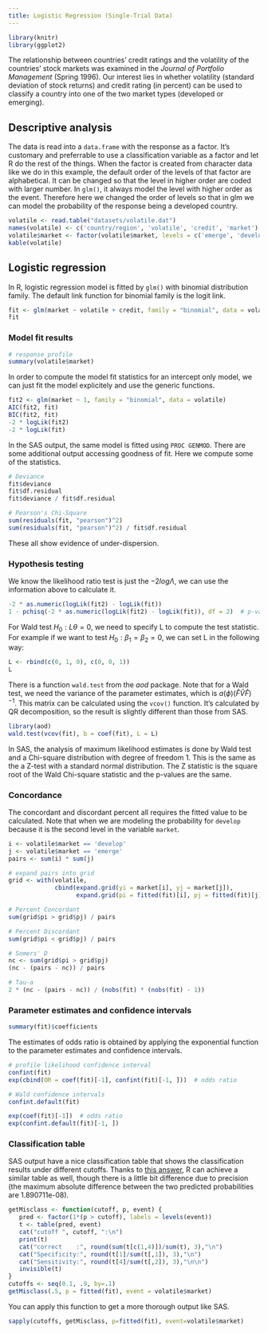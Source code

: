 ```yaml
---
title: Logistic Regression (Single-Trial Data)
---
```


```r
library(knitr)
library(ggplot2)
```

The relationship between countries’ credit ratings and the volatility of the countries’ stock markets was examined in the _Journal of Portfolio Management_ (Spring 1996). Our interest lies in whether volatility (standard deviation of stock returns) and credit rating (in percent) can be used to classify a country into one of the two market types (developed or emerging).

## Descriptive analysis
The data is read into a `data.frame` with the response as a factor. It's customary and preferrable to use a classification variable as a factor and let R do the rest of the things. When the factor is created from character data like we do in this example, the default order of the levels of that factor are alphabetical. It can be changed so that the level in higher order are coded with larger number. In `glm()`, it always model the level with higher order as the event. Therefore here we changed the order of levels so that in glm we can model the probability of the response being a developed country.

```r
volatile <- read.table("datasets/volatile.dat")
names(volatile) <- c('country/region', 'volatile', 'credit', 'market')
volatile$market <- factor(volatile$market, levels = c('emerge', 'develop'))
kable(volatile)
```


## Logistic regression
In R, logistic regression model is fitted by `glm()` with binomial distribution family. The default link function for binomial family is the logit link.

```r
fit <- glm(market ~ volatile + credit, family = "binomial", data = volatile)
fit
```

### Model fit results
```r
# response profile
summary(volatile$market)
```

In order to compute the model fit statistics for an intercept only model, we can just fit the model explicitely and use the generic functions.

```r
fit2 <- glm(market ~ 1, family = "binomial", data = volatile)
AIC(fit2, fit)
BIC(fit2, fit)
-2 * logLik(fit2)
-2 * logLik(fit)
```

In the SAS output, the same model is fitted using `PROC GENMOD`. There are some additional output accessing goodness of fit. Here we compute some of the statistics.

```r
# Deviance
fit$deviance
fit$df.residual
fit$deviance / fit$df.residual

# Pearson's Chi-Square
sum(residuals(fit, "pearson")^2)
sum(residuals(fit, "pearson")^2) / fit$df.residual
```

These all show evidence of under-dispersion.

### Hypothesis testing
We know the likelihood ratio test is just the $-2log\Lambda$, we can use the information above to calculate it.

```r
-2 * as.numeric(logLik(fit2) - logLik(fit))
1 - pchisq(-2 * as.numeric(logLik(fit2) - logLik(fit)), df = 2)  # p-value
```

For Wald test $H_0: L\theta = 0$, we need to specify L to compute the test statistic. For example if we want to test $H_0: \beta_1 = \beta_2 = 0$, we can set L in the following way:

```r
L <- rbind(c(0, 1, 0), c(0, 0, 1))
L
```

There is a function `wald.test` from the _aod_ package. Note that for a Wald test, we need the variance of the parameter estimates, which is $a(\phi)(\hat{F}\hat{V}\hat{F})^{-1}$. This matrix can be calculated using the `vcov()` function. It's calculated by QR decomposition, so the result is slightly different than those from SAS.

```r
library(aod)
wald.test(vcov(fit), b = coef(fit), L = L)
```

In SAS, the analysis of maximum likelihood estimates is done by Wald test and a Chi-square distribution with degree of freedom 1. This is the same as the a Z-test with a standard normal distribution. The Z statistic is the square root of the Wald Chi-square statistic and the p-values are the same.

### Concordance

The concordant and discordant percent all requires the fitted value to be calculated. Note that when we are modeling the probability for `develop` because it is the second level in the variable `market`.
```r
i <- volatile$market == 'develop'
j <- volatile$market == 'emerge'
pairs <- sum(i) * sum(j)

# expand pairs into grid
grid <- with(volatile, 
             cbind(expand.grid(yi = market[i], yj = market[j]),
                   expand.grid(pi = fitted(fit)[i], pj = fitted(fit)[j])))

# Percent Concordant
sum(grid$pi > grid$pj) / pairs

# Percent Discordant
sum(grid$pi < grid$pj) / pairs

# Somers' D
nc <- sum(grid$pi > grid$pj)
(nc - (pairs - nc)) / pairs

# Tau-a 
2 * (nc - (pairs - nc)) / (nobs(fit) * (nobs(fit) - 1))
```


### Parameter estimates and confidence intervals

```r
summary(fit)$coefficients
```

The estimates of odds ratio is obtained by applying the exponential function to the parameter estimates and confidence intervals.

```r
# profile likelihood confidence interval
confint(fit)
exp(cbind(OR = coef(fit)[-1], confint(fit)[-1, ]))  # odds ratio
```


```r
# Wald confidence intervals
confint.default(fit)

exp(coef(fit)[-1])  # odds ratio
exp(confint.default(fit)[-1, ])
```


### Classification table

SAS output have a nice classification table that shows the classification results under different cutoffs. Thanks to [this answer](http://stats.stackexchange.com/a/4873), R can achieve a similar table as well, though there is a little bit difference due to precision (the maximum absolute difference between the two predicted probabilities are 1.890711e-08). 

```r
getMisclass <- function(cutoff, p, event) {
   pred <- factor(1*(p > cutoff), labels = levels(event)) 
   t <- table(pred, event)
   cat("cutoff ", cutoff, ":\n")
   print(t)
   cat("correct    :", round(sum(t[c(1,4)])/sum(t), 3),"\n")
   cat("Specificity:", round(t[1]/sum(t[,1]), 3),"\n")
   cat("Sensitivity:", round(t[4]/sum(t[,2]), 3),"\n\n")
   invisible(t)
}
cutoffs <- seq(0.1, .9, by=.1)
getMisclass(.5, p = fitted(fit), event = volatile$market)
```
You can apply this function to get a more thorough output like SAS.

```r
sapply(cutoffs, getMisclass, p=fitted(fit), event=volatile$market)
```


















